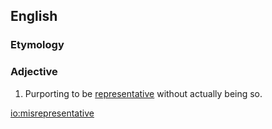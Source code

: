 ==English==

===Etymology===
{{prefix|en|mis|representative}}

===Adjective===
{{en-adj|-}}

# Purporting to be [[representative]] without actually being so.

[[io:misrepresentative]]